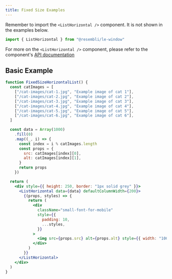 ```yaml
---
title: Fixed Size Examples
---
```


Remember to import the `<ListHorizontal />` component. It is not shown in the examples below.

```js
import { ListHorizontal } from "@resembli/le-window"
```

For more on the `<ListHorizontal />` component, please refer to the component's [API documentation](/docs/le-window/list-horizontal)

## Basic Example

```jsx live
function FixedSizeHorizontalList() {
  const catImages = [
    ["/cat-images/cat-1.jpg", "Example image of cat 1"],
    ["/cat-images/cat-2.jpg", "Example image of cat 2"],
    ["/cat-images/cat-3.jpg", "Example image of cat 3"],
    ["/cat-images/cat-4.jpg", "Example image of cat 4"],
    ["/cat-images/cat-5.jpg", "Example image of cat 5"],
    ["/cat-images/cat-6.jpg", "Example image of cat 6"],
  ]

  const data = Array(1000)
    .fill(0)
    .map((_, i) => {
      const index = i % catImages.length
      const props = {
        src: catImages[index][0],
        alt: catImages[index][1],
      }
      return props
    })

  return (
    <div style={{ height: 250, border: "1px solid grey" }}>
      <ListHorizontal data={data} defaultColumnWidth={200}>
        {(props, styles) => {
          return (
            <div
              className="small-font-for-mobile"
              style={{
                padding: 10,
                ...styles,
              }}
            >
              <img src={props.src} alt={props.alt} style={{ width: "100%", height: "100%" }} />
            </div>
          )
        }}
      </ListHorizontal>
    </div>
  )
}
```
